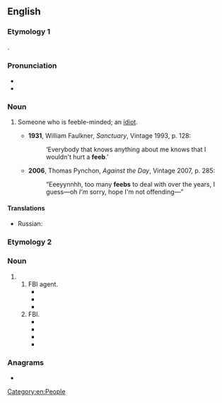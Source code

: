 ==English==

===Etymology 1===
{{clipping|en|feeble-minded}}.

===Pronunciation===
* {{IPA|en|/fiːb/}}
* {{audio|en|En-au-feeb.ogg|Audio (AU)}}

===Noun===
{{en-noun}}

# {{lb|en|US|slang}} Someone who is feeble-minded; an [[idiot]].
#* '''1931''', William Faulkner, ''Sanctuary'', Vintage 1993, p. 128:
#*: ‘Everybody that knows anything about me knows that I wouldn't hurt a '''feeb'''.’
#* '''2006''', Thomas Pynchon, ''Against the Day'', Vintage 2007, p. 285:
#*: “Eeeyynnhh, too many '''feebs''' to deal with over the years, I guess—oh ''I'm'' sorry, hope I'm not offending—”

====Translations====
{{trans-top|Someone who is feeble-minded; an idiot}}
* Russian: {{t+|ru|крети́н|m}}
{{trans-mid}}
{{trans-bottom}}

===Etymology 2===

===Noun===
{{en-noun|~}}

# {{alt form|en|Feeb}}
## FBI agent.
##* {{quote-book|en|year=1979| title=The Truth about Peter Harley |author=James Mills | page=19| passage=I ignored the bait until she said she couldn't understand why Harley had wanted to be a drug agent instead of "a '''feeb'''."}}
##* {{quote-book|en|year=1990| title=America's Heroes |author=Robert Coram | page=135| passage=When Lance was introduced, he held out his hand toward the '''feeb''' and said, “Hi, I'm current occupant:” The FBI agent was so nervous about the chopper flight he never noticed. }}
##* {{quote-book|en|year=2014| title=Oblivion Pact|author=Don Pendleton | page=| passage=“Surrender, '''feeb'''! Only I can save her!” Kegan boasted, firing short bursts from his weapon about randomly. }}
## FBI.
##* {{quote-book|en|year=1994 | title=Dead Ringer|author=William Gately, ‎Yvette Fernández | page=214| passage=This '''feeb''' supervisor here says he's shuttin' this case down at two o'clock, which means putting the dope on the street without the money, even if they can get it together.}}
##* {{quote-book|en|year=2008| title=To Saint Patrick |author=Eghosa Imasuen | page=189| passage=Your presence is requested in the '''feeb''' liaison office by my boss, Agent Jinadu.}}
##* {{quote-book|en|year=2010| title=Harold's World |author=Max Salt | page=41| passage=It's rare, but sometimes he encounters skepticism in the cops he works with—cops who had a '''feeb''' profiler forced on them by their superiors, and perceive this as a vote of no confidence in their own abilities. }}
##* {{quote-journal|en|date=February 28, 2012|work=AV Club|title=Justified: “The Man Behind The Curtain”|author=Noel Murray|volume=|number=|passage=This week, Stephen Tobolowsky and Max Perlich join the party: the former as a “'''feeb'''” agent warning Raylan away from the latter, who’s playing Detroit crime prince Sammy Tonin.}}

===Anagrams===
* {{anagrams|en|a=beef|beef}}

[[Category:en:People]]